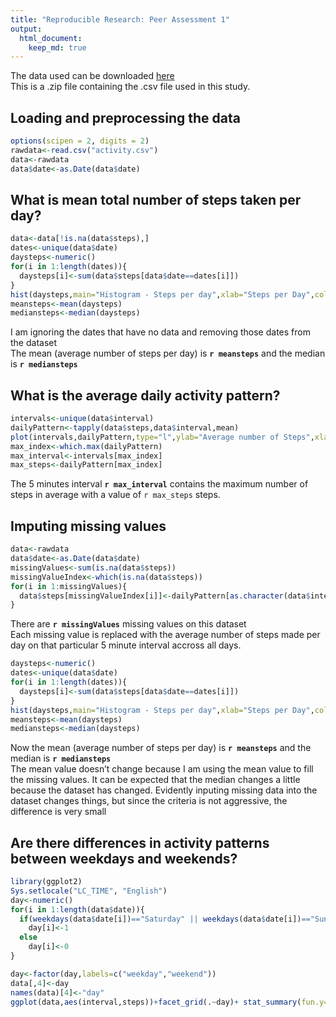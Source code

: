 ```yaml
---
title: "Reproducible Research: Peer Assessment 1"
output: 
  html_document:
    keep_md: true
---
```

The data used can be downloaded [here](https://d396qusza40orc.cloudfront.net/repdata%2Fdata%2Factivity.zip)  
This is a .zip file containing the .csv file used in this study.  

## Loading and preprocessing the data
```r
options(scipen = 2, digits = 2)
rawdata<-read.csv("activity.csv")
data<-rawdata
data$date<-as.Date(data$date)

```

## What is mean total number of steps taken per day?
```r
data<-data[!is.na(data$steps),]
dates<-unique(data$date)
daysteps<-numeric()
for(i in 1:length(dates)){
  daysteps[i]<-sum(data$steps[data$date==dates[i]])
}
hist(daysteps,main="Histogram - Steps per day",xlab="Steps per Day",col="steelblue")
meansteps<-mean(daysteps)
mediansteps<-median(daysteps)
```
I am ignoring the dates that have no data and removing those dates from the dataset  
The mean (average number of steps per day) is **`r meansteps`** and the median is **`r mediansteps`**


## What is the average daily activity pattern?
```r
intervals<-unique(data$interval)
dailyPattern<-tapply(data$steps,data$interval,mean)
plot(intervals,dailyPattern,type="l",ylab="Average number of Steps",xlab="Interval",main="Daily Activity Pattern")
max_index<-which.max(dailyPattern)
max_interval<-intervals[max_index]
max_steps<-dailyPattern[max_index]
```
The 5 minutes interval **`r max_interval`** contains the maximum number of steps in average with a value of `r max_steps` steps.


## Imputing missing values
```r
data<-rawdata
data$date<-as.Date(data$date)
missingValues<-sum(is.na(data$steps))
missingValueIndex<-which(is.na(data$steps))
for(i in 1:missingValues){
  data$steps[missingValueIndex[i]]<-dailyPattern[as.character(data$interval[missingValueIndex[i]])]
}
```
There are **`r missingValues`** missing values on this dataset  
Each missing value is replaced with the average number of steps made per day on that particular 5 minute interval accross all days.
```r
daysteps<-numeric()
dates<-unique(data$date)
for(i in 1:length(dates)){
  daysteps[i]<-sum(data$steps[data$date==dates[i]])
}
hist(daysteps,main="Histogram - Steps per day",xlab="Steps per Day",col="steelblue")
meansteps<-mean(daysteps)
mediansteps<-median(daysteps)
```
Now the mean (average number of steps per day) is **`r meansteps`** and the median is **`r mediansteps`**  
The mean value doesn't change because I am using the mean value to fill the missing values. It can be expected that the median changes a little because the dataset has changed.
Evidently inputing missing data into the dataset changes things, but since the criteria is not aggressive, the difference is very small

## Are there differences in activity patterns between weekdays and weekends?
```r
library(ggplot2)
Sys.setlocale("LC_TIME", "English")
day<-numeric()
for(i in 1:length(data$date)){
  if(weekdays(data$date[i])=="Saturday" || weekdays(data$date[i])=="Sunday")
    day[i]<-1
  else
    day[i]<-0
}

day<-factor(day,labels=c("weekday","weekend"))
data[,4]<-day
names(data)[4]<-"day"
ggplot(data,aes(interval,steps))+facet_grid(.~day)+ stat_summary(fun.y="mean", geom="line")
```
